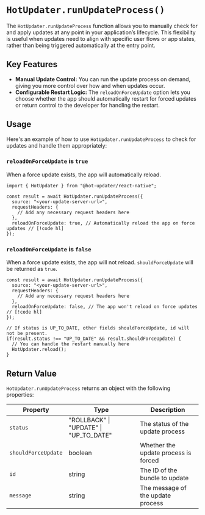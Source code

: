# `HotUpdater.runUpdateProcess()`

The `HotUpdater.runUpdateProcess` function allows you to manually check for and apply updates at any point in your application’s lifecycle. This flexibility is useful when updates need to align with specific user flows or app states, rather than being triggered automatically at the entry point.


## Key Features

- **Manual Update Control:** You can run the update process on demand, giving you more control over how and when updates occur.
- **Configurable Restart Logic:** The `reloadOnForceUpdate` option lets you choose whether the app should automatically restart for forced updates or return control to the developer for handling the restart.

## Usage

Here's an example of how to use `HotUpdater.runUpdateProcess` to check for updates and handle them appropriately:


### `reloadOnForceUpdate` is `true`

When a force update exists, the app will automatically reload.

```tsx
import { HotUpdater } from "@hot-updater/react-native";

const result = await HotUpdater.runUpdateProcess({
  source: "<your-update-server-url>",
  requestHeaders: {
    // Add any necessary request headers here
  },
  reloadOnForceUpdate: true, // Automatically reload the app on force updates // [!code hl]
});
```

### `reloadOnForceUpdate` is `false`

When a force update exists, the app will not reload. `shouldForceUpdate` will be returned as `true`.

```tsx
const result = await HotUpdater.runUpdateProcess({
  source: "<your-update-server-url>",
  requestHeaders: {
    // Add any necessary request headers here
  },
  reloadOnForceUpdate: false, // The app won't reload on force updates // [!code hl]
});

// If status is UP_TO_DATE, other fields shouldForceUpdate, id will not be present.
if(result.status !== "UP_TO_DATE" && result.shouldForceUpdate) {
  // You can handle the restart manually here
  HotUpdater.reload();
}
```

## Return Value

`HotUpdater.runUpdateProcess` returns an object with the following properties:

| Property | Type | Description |
|----------|-------------|-------------|
| `status` | "ROLLBACK" \| "UPDATE" \| "UP_TO_DATE" | The status of the update process |
| `shouldForceUpdate` | boolean | Whether the update process is forced |
| `id` | string | The ID of the bundle to update |
| `message` | string | The message of the update process |